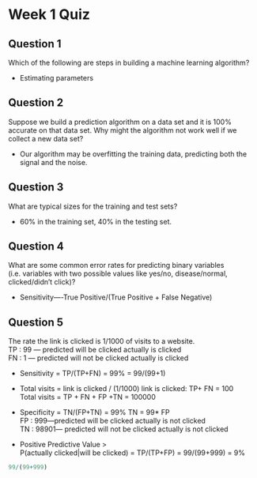 # Week 1 Quiz
## Question 1 
Which of the following are steps in building a machine learning algorithm?   

* Estimating parameters

## Question 2
Suppose we build a prediction algorithm on a data set and it is 100% accurate
on that data set. Why might the algorithm not work well if we collect a new 
data set?    

* Our algorithm may be overfitting the training data, predicting both the signal
and the noise.

## Question 3
What are typical sizes for the training and test sets?  

* 60% in the training set, 40% in the testing set.

## Question 4
What are some common error rates for predicting binary variables (i.e. variables
with two possible values like yes/no, disease/normal, clicked/didn't click)?   

* Sensitivity----True Positive/(True Positive + False Negative)

## Question 5
The rate the link is clicked is 1/1000 of visits to a website.  
TP : 99 --- predicted will be clicked actually is clicked    
FN : 1 --- predicted will not be clicked actually is clicked     

* Sensitivity = TP/(TP+FN) = 99% = 99/(99+1)

* Total visits = link is clicked / (1/1000)
link is clicked: TP+ FN = 100  
Total visits = TP + FN + FP +TN = 100000  

* Specificity = TN/(FP+TN) = 99%
TN = 99* FP  
FP : 999---predicted will be clicked actually is not clicked  
TN : 98901--- predicted will not be clicked actually is not clicked

* Positive Predictive Value >  
   P(actually clicked|will be clicked) = TP/(TP+FP) = 99/(99+999) = 9%
```r
99/(99+999)
```